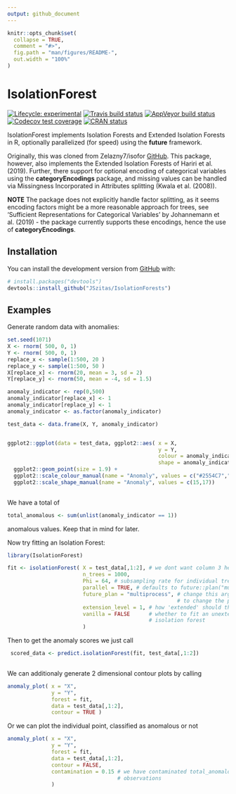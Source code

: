 ```yaml
---
output: github_document
---
```


<!-- README.md is generated from README.Rmd. Please edit that file -->

```r
knitr::opts_chunk$set(
  collapse = TRUE,
  comment = "#>",
  fig.path = "man/figures/README-",
  out.width = "100%"
)
```
# IsolationForest

<!-- badges: start -->
[![Lifecycle: experimental](https://img.shields.io/badge/lifecycle-experimental-orange.svg)](https://www.tidyverse.org/lifecycle/#experimental)
[![Travis build status](https://travis-ci.org/JSzitas/IsolationForest.svg?branch=master)](https://travis-ci.org/JSzitas/IsolationForest)
[![AppVeyor build status](https://ci.appveyor.com/api/projects/status/github/JSzitas/IsolationForest?branch=master&svg=true)](https://ci.appveyor.com/project/JSzitas/IsolationForest)
[![Codecov test coverage](https://codecov.io/gh/JSzitas/IsolationForest/branch/master/graph/badge.svg)](https://codecov.io/gh/JSzitas/IsolationForest?branch=master)
[![CRAN status](https://www.r-pkg.org/badges/version/IsolationForest)](https://CRAN.R-project.org/package=IsolationForest)
<!-- badges: end -->

IsolationForest implements Isolation Forests and Extended Isolation Forests in R, optionally parallelized (for speed) using the **future** framework. 

Originally, this was cloned from Zelazny7/isofor [GitHub](https://github.com/Zelazny7/isofor). This package, however, also implements the Extended Isolation Forests of Hariri et al.(2019). Further, there support for optional encoding of categorical variables using the **categoryEncodings** package, and missing values can be handled via Missingness Incorporated in Attributes splitting (Kwala et al. (2008)).

**NOTE** The package does not explicitly handle factor splitting, as it seems encoding factors might be a more reasonable approach for trees, see 'Sufficient Representations for Categorical Variables' by Johannemann et al. (2019) - the package currently supports these encodings, hence the use of **categoryEncodings**. 

## Installation

You can install the development version from [GitHub](https://github.com/) with:

``` r
# install.packages("devtools")
devtools::install_github("JSzitas/IsolationForests")
```
<!-- Hopefully, once a CRAN release is made, the package will also be available via the usual route: -->
<!-- ``` r -->
<!-- install.packages("IsolationForests") -->
<!-- ``` -->

## Examples 

Generate random data with anomalies: 
``` r
set.seed(1071)
X <- rnorm( 500, 0, 1)
Y <- rnorm( 500, 0, 1)
replace_x <- sample(1:500, 20 )
replace_y <- sample(1:500, 50 )
X[replace_x] <- rnorm(20, mean = 3, sd = 2)
Y[replace_y] <- rnorm(50, mean = -4, sd = 1.5)

anomaly_indicator <- rep(0,500)
anomaly_indicator[replace_x] <- 1
anomaly_indicator[replace_y] <- 1
anomaly_indicator <- as.factor(anomaly_indicator)

test_data <- data.frame(X, Y, anomaly_indicator)


ggplot2::ggplot(data = test_data, ggplot2::aes( x = X,
                                                y = Y,
                                                colour = anomaly_indicator,
                                                shape = anomaly_indicator )) +
  ggplot2::geom_point(size = 1.9) +
  ggplot2::scale_colour_manual(name = "Anomaly", values = c("#2554C7","#E42217")) +
  ggplot2::scale_shape_manual(name = "Anomaly", values = c(15,17))
  
```
We have a total of 
``` r
total_anomalous <- sum(unlist(anomaly_indicator == 1)) 
```
anomalous values. Keep that in mind for later.

Now try fitting an Isolation Forest: 
``` r
library(IsolationForest)

fit <- isolationForest( X = test_data[,1:2], # we dont want column 3 here. 
                        n_trees = 1000,
                        Phi = 64, # subsampling rate for individual trees
                        parallel = TRUE, # defaults to future::plan("multiprocess")
                        future_plan = "multiprocess", # change this argument 
                                                      # to change the plan 
                        extension_level = 1, # how 'extended' should the trees be? 
                        vanilla = FALSE      # whether to fit an unextended, original 
                                             # isolation forest
                        )

```
Then to get the anomaly scores we just call
``` r
 scored_data <- predict.isolationForest(fit, test_data[,1:2])
 
```

We can additionaly generate 2 dimensional contour plots by calling
``` r
anomaly_plot( x = "X",
              y = "Y",
              forest = fit,
              data = test_data[,1:2], 
              contour = TRUE )
```
Or we can plot the individual point, classified as anomalous or not

``` r
anomaly_plot( x = "X",
              y = "Y",
              forest = fit,
              data = test_data[,1:2], 
              contour = FALSE,
              contamination = 0.15 # we have contaminated total_anomalous/nrow(test_data),
                                   # observations 
              )
```


